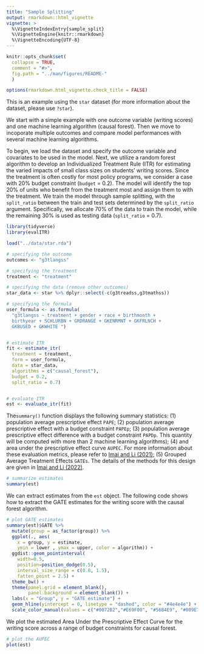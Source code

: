 ```yaml
---
title: "Sample Splitting"
output: rmarkdown::html_vignette
vignette: >
  %\VignetteIndexEntry{sample_split}
  %\VignetteEngine{knitr::rmarkdown}
  %\VignetteEncoding{UTF-8}
---
```


```r
knitr::opts_chunk$set(
  collapse = TRUE,
  comment = "#>",
  fig.path = "../man/figures/README-"
  )

options(rmarkdown.html_vignette.check_title = FALSE)  
```


This is an example using the `star` dataset (for more information about the dataset, please use `?star`). 

We start with a simple example with one outcome variable (writing scores) and one machine learning algorithm (causal forest). Then we move to incoporate multiple outcomes and compare model performances with several machine learning algorithms. 


To begin, we load the dataset and specify the outcome variable and covariates to be used in the model. Next, we utilize a random forest algorithm to develop an Individualized Treatment Rule (ITR) for estimating the varied impacts of small class sizes on students' writing scores.  Since the treatment is often costly for most policy programs, we consider a case with 20% budget constraint (`budget` = 0.2). The model will identify the top 20% of units who benefit from the treatment most and assign them to with the treatment. We train the model through sample splitting, with the `split_ratio` between the train and test sets determined by the `split_ratio` argument. Specifically, we allocate 70% of the data to train the model, while the remaining 30% is used as testing data (`split_ratio` = 0.7).


```r
library(tidyverse)
library(evalITR)

load("../data/star.rda")

# specifying the outcome
outcomes <- "g3tlangss"

# specifying the treatment
treatment <- "treatment"

# specifying the data (remove other outcomes)
star_data <- star %>% dplyr::select(-c(g3treadss,g3tmathss))

# specifying the formula
user_formula <- as.formula(
  "g3tlangss ~ treatment + gender + race + birthmonth + 
  birthyear + SCHLURBN + GRDRANGE + GKENRMNT + GKFRLNCH + 
  GKBUSED + GKWHITE ")


# estimate ITR 
fit <- estimate_itr(
  treatment = treatment,
  form = user_formula,
  data = star_data,
  algorithms = c("causal_forest"),
  budget = 0.2,
  split_ratio = 0.7)


# evaluate ITR 
est <- evaluate_itr(fit)
```


The`summary()` function displays the following summary statistics: (1) population average prescriptive effect `PAPE`; (2) population average prescriptive effect with a budget constraint `PAPEp`; (3) population average prescriptive effect difference with a budget constraint `PAPDp`. This quantity will be computed with more than 2 machine learning algorithms); (4) and area under the prescriptive effect curve `AUPEC`. For more information about these evaluation metrics, please refer to [Imai and Li (2021)](https://arxiv.org/abs/1905.05389); (5) Grouped Average Treatment Effects `GATEs`.  The details of the methods for this design are given in [Imai and Li (2022)](https://arxiv.org/abs/2203.14511).


```r
# summarize estimates
summary(est)
```


We can extract estimates from the `est` object. The following code shows how to extract the GATE estimates for the writing score with the causal forest algorithm. 

```r
# plot GATE estimates
summary(est)$GATE %>% 
  mutate(group = as_factor(group)) %>%
  ggplot(., aes(
    x = group, y = estimate,
    ymin = lower , ymax = upper, color = algorithm)) +
  ggdist::geom_pointinterval(
    width=0.5,    
    position=position_dodge(0.5),
    interval_size_range = c(0.8, 1.5),
    fatten_point = 2.5) +
  theme_bw() +    
  theme(panel.grid = element_blank(),
        panel.background = element_blank()) +
  labs(x = "Group", y = "GATE estimate") +
  geom_hline(yintercept = 0, linetype = "dashed", color = "#4e4e4e") +
  scale_color_manual(values = c("#0072B2","#E69F00", "#56B4E9", "#009E73", "#076f00")) 
```  


We plot the estimated Area Under the Prescriptive Effect Curve for the writing score across a range of budget constraints for causal forest.

```r
# plot the AUPEC 
plot(est)
```
